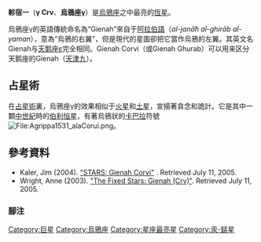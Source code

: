 {{Starbox begin
| name=軫宿一}}
{{Starbox image
| image=[[File:Corvus_constellation_map.png|250px]]
| caption=軫宿一的位置（中部）。}}
{{Starbox observe
| epoch=J2000
| ra={{RA|12|15|48.3702}}<ref name=hipparcos/>
| dec={{DEC|−17|32|30.946}}<ref name=hipparcos/>
| appmag_v=2.59
| constell=[[乌鸦座|乌鸦座]] }}
{{Starbox character
| class=B8III<ref name=SIMBAD/>
| b-v=−0.111<ref name=csaao8/>
| u-b=−0.344<ref name=csaao8/>
| variable= }}
{{Starbox astrometry
| radial_v=-4.2<ref name=gcsrv/>
| prop_mo_ra=
| prop_mo_dec=
| parallax=19.78
| p_error=0.81
| parallax_footnote=<ref name=hipparcos/>
| absmag_v= }}
{{Starbox detail
| mass=
| radius=
| luminosity=
| temperature=
| metal=
| rotation=
| rotational_velocity=30<ref name=apj573_1/>
| gravity=
| age= }}

{{Starbox catalog
| names=[[Harvard_Revised_catalogue|HR]] 4662, [[Bonner_Durchmusterung|BD]]-16 3424, [[Henry_Draper_catalogue|HD]] 106625, [[Smithsonian_Astrophysical_Observatory|SAO]] 157176, [[Fifth_Fundamental_Catalogue|FK5]] 457, [[Hipparcos_catalogue|HIP]] 59803.<ref name=SIMBAD/> }}
{{Starbox end}}

'''軫宿一'''（'''γ Crv'''、'''烏鴉座γ'''）是[[烏鴉座|烏鴉座]]之中最亮的[[恆星|恆星]]。

烏鴉座γ的英語傳統命名為“Gienah”來自于[[阿拉伯語|阿拉伯語]]'''{{rtl-lang|ar|الجناح الغراب  اليمن}}'''（''al-janāħ al-ghirāb al-yaman''），意為“烏鴉的右翼”，但是現代的星圖卻把它當作烏鴉的左翼。其英文名Gienah与[[天鹅座ε|天鹅座ε]]完全相同。Gienah Corvi（或Gienah Ghurab）可以用来区分天鹅座的Gienah（[[天津九|天津九]]）。

== 占星術 ==
在[[占星術|占星術]]裏，烏鴉座γ的效果相似于[[火星|火星]]和[[土星|土星]]，宣揚著貪念和詭計。它是其中一顆[[中世紀|中世紀]]時的[[伯利恒星|伯利恒星]]，有著烏鴉狀的[[卡巴拉|卡巴拉]]符號[[File:Agrippa1531_alaCorui.png|File:Agrippa1531_alaCorui.png]]。

==參考資料==
*Kaler, Jim (2004). [http://www.astro.uiuc.edu/projects/sow/gienah.html "STARS: Gienah Corvi"] {{Wayback|url=http://www.astro.uiuc.edu/projects/sow/gienah.html |date=20110605031943 }}. Retrieved July 11, 2005.
*Wright, Anne (2003). [https://web.archive.org/web/20070111203320/http://www.winshop.com.au/annew/GienahCrv.html "The Fixed Stars: Gienah (Crv)"]. Retrieved July 11, 2005.
===腳注===
{{reflist|refs=

<ref name=hipparcos>{{cite journal | author=Perryman, M. A. C. ''et al'' | title=The HIPPARCOS Catalogue | journal=Astronomy & Astrophysics | volume=323 | pages=L49–L52 | bibcode=1997A&A...323L..49P |date=April 1997}}</ref>

<ref name=gcsrv>{{cite book | last=Wilson | first=Ralph Elmer | year=1953 | title=General Catalogue of Stellar Radial Velocities | publisher=Carnegie Institution of Washington | location=Washington | bibcode=1953QB901.W495..... }}</ref>

<ref name=SIMBAD>{{cite web | title=GIENAH CORVI -- Variable Star | work=SIMBAD | publisher=Centre de Données astronomiques de Strasbourg | url=http://simbad.u-strasbg.fr/simbad/sim-basic?Ident=HD+106625 | accessdate=2010-05-02 | archive-date=2019-12-16 | archive-url=https://web.archive.org/web/20191216130528/http://simbad.u-strasbg.fr/simbad/sim-basic?Ident=HD+106625 | dead-url=no }}</ref>

<ref name=apj573_1>{{cite journal | author=Abt, Helmut A.; Levato, Hugo; Grosso, Monica | title=Rotational Velocities of B Stars | journal=The Astrophysical Journal | volume=573 | issue=1 | pages=359–365 | doi=10.1086/340590 | bibcode=2002ApJ...573..359A |date=July 2002}}</ref>

<ref name=csaao8>{{cite journal | author=Cousins, A. W. J. | title=Standardization of Broadband Photometry of Equatorial Standards | journal=Cicrulars of the South African Astronomical Observatory | volume=8 | page=59 | year=1984 | bibcode=1984SAAOC...8...59C }}</ref>
}}
{{乌鸦座恒星}}
{{星官|轸宿|4|5}}
[[Category:巨星|Category:巨星]]
[[Category:烏鴉座|Category:烏鴉座]]
[[Category:星座最亮星|Category:星座最亮星]]
[[Category:汞-錳星|Category:汞-錳星]]